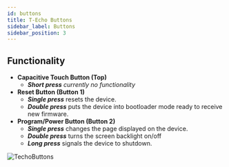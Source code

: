 ```yaml
---
id: buttons
title: T-Echo Buttons
sidebar_label: Buttons
sidebar_position: 3
---
```


## Functionality

- **Capacitive Touch Button (Top)**
  - _**Short press**_ _currently no functionality_
- **Reset Button (Button 1)**
  - _**Single press**_ resets the device.
  - _**Double press**_ puts the device into bootloader mode ready to receive new firmware.
- **Program/Power Button (Button 2)**
  - _**Single press**_ changes the page displayed on the device.
  - _**Double press**_ turns the screen backlight on/off
  - _**Long press**_ signals the device to shutdown.


![TechoButtons](/img/hardware/t-echo-lilygo.jpg)
